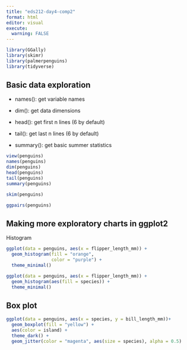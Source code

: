 ```yaml
---
title: "eds212-day4-comp2"
format: html
editor: visual
execute: 
  warning: FALSE
---
```


```r
library(GGally)
library(skimr)
library(palmerpenguins)
library(tidyverse)
```

## Basic data exploration

-   names(): get variable names

-   dim(): get data dimensions

-   head(): get first n lines (6 by default)

-   tail(): get last n lines (6 by default)

-   summary(): get basic summer statistics

```r
view(penguins)
names(penguins)
dim(penguins)
head(penguins)
tail(penguins)
summary(penguins)
```

```r
skim(penguins)
```

```r
ggpairs(penguins)
```

## Making more exploratory charts in ggplot2

Histogram

```r
ggplot(data = penguins, aes(x = flipper_length_mm)) + 
  geom_histogram(fill = "orange", 
                 color = "purple") +
  theme_minimal()
```

```r
ggplot(data = penguins, aes(x = flipper_length_mm)) + 
  geom_histogram(aes(fill = species)) +
  theme_minimal()
```

## Box plot

```r
ggplot(data = penguins, aes(x = species, y = bill_length_mm))+
  geom_boxplot(fill = "yellow") +
  aes(color = island) +
  theme_dark() +
  geom_jitter(color = "magenta", aes(size = species), alpha = 0.5)
```

